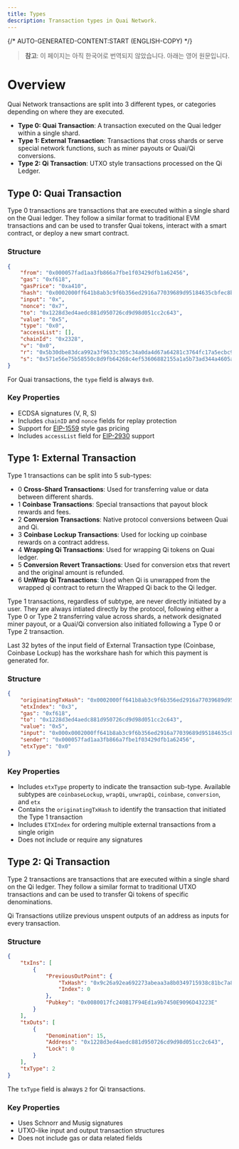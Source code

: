 ```yaml
---
title: Types
description: Transaction types in Quai Network.
---
```


{/* AUTO-GENERATED-CONTENT:START (ENGLISH-COPY) */}

> **참고**: 이 페이지는 아직 한국어로 번역되지 않았습니다. 아래는 영어 원문입니다.

# Overview

Quai Network transactions are split into 3 different types, or categories depending on where they are executed.

- **Type 0: Quai Transaction**: A transaction executed on the Quai ledger within a single shard.
- **Type 1: External Transaction**: Transactions that cross shards or serve special network functions, such as miner payouts or Quai/Qi conversions.
- **Type 2: Qi Transaction**: UTXO style transactions processed on the Qi Ledger.

## Type 0: Quai Transaction

Type 0 transactions are transactions that are executed within a single shard on the Quai ledger. They follow a similar format to traditional EVM transactions and can be used to transfer Quai tokens, interact with a smart contract, or deploy a new smart contract.

### Structure

```json
{
	"from": "0x000057fad1aa3fb866a7fbe1f03429dfb1a62456",
	"gas": "0xf618",
	"gasPrice": "0xa410",
	"hash": "0x0002000ff641b8ab3c9f6b356ed2916a77039689d95184635cbfec8ba85b5dbd",
	"input": "0x",
	"nonce": "0x7",
	"to": "0x1228d3ed4aedc881d950726cd9d98d051cc2c643",
	"value": "0x5",
	"type": "0x0",
	"accessList": [],
	"chainId": "0x2328",
	"v": "0x0",
	"r": "0x5b30dbe83dca992a3f9633c305c34a0da4d67a64281c3764fc17a5ecbc9794b7",
	"s": "0x571e56e75b58550c8d9fb64268c4ef53606882155a1a5b73ad344a4605a97a3",
}
```

<Info>For Quai transactions, the `type` field is always `0x0`. </Info>

### Key Properties

- ECDSA signatures (V, R, S)
- Includes `chainID` and `nonce` fields for replay protection
- Support for [EIP-1559](https://eips.ethereum.org/EIPS/eip-1559) style gas pricing
- Includes `accessList` field for [EIP-2930](https://eips.ethereum.org/EIPS/eip-2930) support

## Type 1: External Transaction

Type 1 transactions can be split into 5 sub-types:

-  0  **Cross-Shard Transactions**: Used for transferring value or data between different shards.
-  1  **Coinbase Transactions**: Special transactions that payout block rewards and fees.
-  2  **Conversion Transactions**: Native protocol conversions between Quai and Qi.
-  3  **Coinbase Lockup Transactions**: Used for locking up coinbase rewards on a contract address.
-  4  **Wrapping Qi Transactions**: Used for wrapping Qi tokens on Quai ledger.
-  5  **Conversion Revert Transactions**: Used for conversion etxs that revert and the original amount is refunded.
-  6  **UnWrap Qi Transactions**: Used when Qi is unwrapped from the wrapped qi contract to return the Wrapped Qi back to the Qi ledger.

Type 1 transactions, regardless of subtype, are never directly initiated by a user. They are always intiated directly by the protocol, following either a Type 0 or Type 2 transferring value across shards, a network designated miner payout, or a Quai/Qi conversion also initiated following a Type 0 or Type 2 transaction.

Last 32 bytes of the input field of External Transaction type (Coinbase, Coinbase Lockup) has the workshare hash for which this payment is generated for.

### Structure

```json
{
	"originatingTxHash": "0x0002000ff641b8ab3c9f6b356ed2916a77039689d95184635cbfec8ba85b5dbd",
	"etxIndex": "0x3",
	"gas": "0xf618",
	"to": "0x1228d3ed4aedc881d950726cd9d98d051cc2c643",
	"value": "0x5",
	"input": "0x000x0002000ff641b8ab3c9f6b356ed2916a77039689d95184635cbfec8ba85b5dbd",
	"sender": "0x000057fad1aa3fb866a7fbe1f03429dfb1a62456",
	"etxType": "0x0"
}
```

### Key Properties

- Includes `etxType` property to indicate the transaction sub-type. Available subtypes are  `coinbaseLockup`, `wrapQi`, `unwrapQi`, `coinbase`, `conversion`, and `etx`
- Contains the `originatingTxHash` to identify the transaction that initiated the Type 1 transaction
- Includes `ETXIndex` for ordering multiple external transactions from a single origin
- Does not include or require any signatures

## Type 2: Qi Transaction

Type 2 transactions are transactions that are executed within a single shard on the Qi ledger. They follow a similar format to traditional UTXO transactions and can be used to transfer Qi tokens of specific denominations.

Qi Transactions utilize previous unspent outputs of an address as inputs for every transaction.

### Structure

```json
{
	"txIns": [
		{
			"PreviousOutPoint": {
				"TxHash": "0x9c26a92ea692273abeaa3a8b0349715938c81bc7a897e496eec1fc3963f4ac32",
				"Index": 0
			},
			"Pubkey": "0x0080017fc240B17F94Ed1a9b7450E9096D43223E"
		}
	],
	"txOuts": [
		{
			"Denomination": 15,
			"Address": "0x1228d3ed4aedc881d950726cd9d98d051cc2c643",
			"Lock": 0
		}
	],
	"txType": 2
}
```

<Info>The `txType` field is always `2` for Qi transactions.</Info>

### Key Properties

- Uses Schnorr and Musig signatures
- UTXO-like input and output transaction structures
- Does not include gas or data related fields
